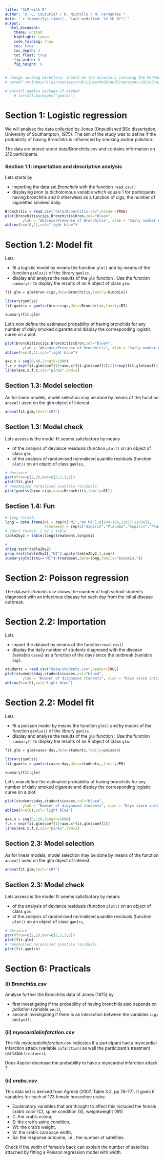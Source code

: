 ```yaml
---
title: "GLM with R" 
author: "D.-L. Couturier / R. Nicholls / M. Fernandes "
date: '`r format(Sys.time(), "Last modified: %d %b %Y")`'
output:
  html_document:
    theme: united 
    highlight: tango
    code_folding: show    
    toc: true           
    toc_depth: 2       
    toc_float: true     
    fig_width: 8
    fig_height: 6
---
```




<!--- rmarkdown::render("/Volumes/Files/courses/cruk/LinearModelAndExtensions/git_linear-models-r/glm.Rmd") --->

```r
# change working directory: should be the directory containg the Markdown files:
# setwd("/Volumes/Files/courses/cruk/LinearModelAndExtensions/20210514/Practicals/")

# install gamlss package if needed
    # install.packages("gamlss")
```

# Section 1: Logistic regression

We will analyse the data collected by Jones (Unpublished BSc dissertation, University of Southampton, 1975). The aim of the study was to define if the probability of having Bronchitis is influenced by smoking and/or pollution.

The data are stored under data/Bronchitis.csv and contains information on 212 participants.


### Section 1.1: importation and descriptive analysis

Lets starts by

* importing the data set *Bronchitis* with the function `read.csv()`  
* displaying _bron_ (a dichotomous variable which equals 1 for participants having bronchitis and 0 otherwise) as a function of _cigs_, the number of cigarettes smoked daily.


```r
Bronchitis = read.csv("data/Bronchitis.csv",header=TRUE)
plot(Bronchitis$cigs,Bronchitis$bron,col="blue4",
        ylab = "Absence/Presense of Bronchitis", xlab = "Daily number of cigarettes")
abline(h=c(0,1),col="light blue")
```

# Section 1.2: Model fit

Lets 

* fit a logistic model by means the function `glm()` and by means of the function `gamlss()` of the library `gamlss`.  
* display and analyse the results of the `glm` function : Use the function `summary()` to display the results of an R object of class `glm`.
```r
fit.glm = glm(bron~cigs,data=Bronchitis,family=binomial)

library(gamlss)
fit.gamlss = gamlss(bron~cigs,data=Bronchitis,family=BI)

summary(fit.glm)
```

Let's now define the estimated probability of having bronchitis for any number of daily smoked cigarette and display the corresponding logistic curve on a plot:

```r
plot(Bronchitis$cigs,Bronchitis$bron,col="blue4",
        ylab = "Absence/Presense of Bronchitis", xlab = "Daily number of cigarettes")
abline(h=c(0,1),col="light blue")

axe.x = seq(0,40,length=1000)
f.x = exp(fit.glm$coef[1]+axe.x*fit.glm$coef[2])/(1+exp(fit.glm$coef[1]+axe.x*fit.glm$coef[2]))
lines(axe.x,f.x,col="pink2",lwd=2)
```

## Section 1.3: Model selection

As for linear models, model selection may be done by means of the function `anova()` used on the glm object of interest. 

```r
anova(fit.glm,test="LRT")
```

## Section 1.3: Model check

Lets assess is the model fit seems satisfactory by means 

* of the analysis of deviance residuals (function `plot()` on an object of class `glm`,
* of the analysis of randomised normalised quantile residuals (function `plot()` on an object of class `gamlss`,


```r
# deviance
par(mfrow=c(2,2),mar=c(3,5,3,0))
plot(fit.glm)
# randomised normalised quantile residuals
plot(gamlss(bron~cigs,data=Bronchitis,family=BI))
```

## Section 1.4: Fun

```r
# long format:
long = data.frame(mi = rep(c("MI","No MI"),c(104+189,11037+11034)),
                  treatment = rep(c("Aspirin","Placebo","Aspirin","Placebo"),c(104,189,11037,11034)))
# short format: 2 by 2 table
table2by2 = table(long$treatment,long$mi)

#
chisq.test(table2by2)
prop.test(table2by2[,"MI"],apply(table2by2,1,sum))
summary(glm(I(mi=="MI")~treatment,data=long,family="binomial"))
```


# Section 2: Poisson regression

The dataset *students.csv* shows the number of high school students diagnosed with an infectious disease for each day from the initial disease outbreak. 

# Section 2.2: Importation

Lets 

* import the dataset by means of the function `read.csv()`
* display the daily number of students diagnosed with the disease (variable `cases`) as a function of the days since the outbreak (variable `day`). 

```r
students = read.csv("data/students.csv",header=TRUE)
plot(students$day,students$cases,col="blue4",
        ylab = "Number of diagnosed students", xlab = "Days since initial outbreak")
abline(h=c(0),col="light blue")
```

# Section 2.2: Model fit

Lets 

* fit a poisson model by means the function `glm()` and by means of the function `gamlss()` of the library `gamlss`.  
* display and analyse the results of the `glm` function : Use the function `summary()` to display the results of an R object of class `glm`.

```r
fit.glm = glm(cases~day,data=students,family=poisson)

library(gamlss)
fit.gamlss = gamlss(cases~day,data=students,,family=PO)

summary(fit.glm)
```

Let's now define the estimated probability of having bronchitis for any number of daily smoked cigarette and display the corresponding logistic curve on a plot:

```r
plot(students$day,students$cases,col="blue4",
        ylab = "Number of diagnosed students", xlab = "Days since initial outbreak")
abline(h=c(0),col="light blue")

axe.x = seq(0,120,length=1000)
f.x = exp(fit.glm$coef[1]+axe.x*fit.glm$coef[2])
lines(axe.x,f.x,col="pink2",lwd=2)
```

## Section 2.3: Model selection

As for linear models, model selection may be done by means of the function `anova()` used on the glm object of interest. 

```r
anova(fit.glm,test="LRT")
```

## Section 2.3: Model check

Lets assess is the model fit seems satisfactory by means 

* of the analysis of deviance residuals (function `plot()` on an object of class `glm`,
* of the analysis of randomised normalised quantile residuals (function `plot()` on an object of class `gamlss`,


```r
# deviance
par(mfrow=c(2,2),mar=c(3,5,3,0))
plot(fit.glm)
# randomised normalised quantile residuals
plot(fit.gamlss)
```



# Section 6: Practicals


### (i) *Bronchitis.csv*
Analyse further the Bronchitis data of Jones (1975) by 

* first investigating if the probability of having bronchitis also depends on _pollution_ (variable `poll`),
* second investigating if there is an interaction between the variables `cigs` and `poll`.


### (ii) *myocardialinfarction.csv*

The file *myocardialinfarction.csv* indicates if a participant had a myocardial infarction attack (variable `infarction`) as well the participant's treatment (variable `treatment`).  

Does _Aspirin_ decrease the probability to have a myocardial infarction attack ?


### (ii) *crabs.csv*

This data set is derived from Agresti (2007, Table 3.2, pp.76-77). It gives 6 variables for each of 173 female horseshoe crabs:

* Explanatory variables that are thought to affect this included the female crab’s color (C), spine condition (S), weightweight (Wt)
* C: the crab's colour,
* S: the crab's spine condition, 
* Wt: the crab's weight,
* W: the crab's carapace width, 
* Sa: the response outcome, i.e., the number of satellites. 

Check if the width of female's back can explain the number of satellites attached by fitting a Poisson regression model with width.

      
        